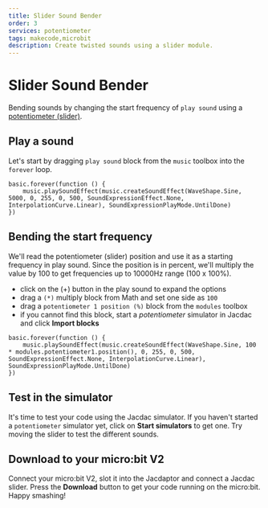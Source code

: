 ```yaml
---
title: Slider Sound Bender
order: 3
services: potentiometer
tags: makecode,microbit
description: Create twisted sounds using a slider module.
---
```


# Slider Sound Bender

Bending sounds by changing the start frequency of `play sound` using a [potentiometer (slider)](/clients/makecode/extensions/slider).

## Play a sound

Let's start by dragging `play sound` block from the `music` toolbox into the `forever` loop.

```blocks
basic.forever(function () {
    music.playSoundEffect(music.createSoundEffect(WaveShape.Sine, 5000, 0, 255, 0, 500, SoundExpressionEffect.None, InterpolationCurve.Linear), SoundExpressionPlayMode.UntilDone)
})
```

## Bending the start frequency

We'll read the potentiometer (slider) position and use it as a starting frequency in play sound.
Since the position is in percent, we'll multiply the value by 100 to get frequencies up to 10000Hz range (100 x 100%).

-   click on the (+) button in the play sound to expand the options
-   drag a `(*)` multiply block from Math and set one side as `100`
-   drag a `potentiometer 1 position (%)` block from the `modules` toolbox
-   if you cannot find this block, start a _potentiometer_ simulator in Jacdac and click **Import blocks**

```blocks
basic.forever(function () {
    music.playSoundEffect(music.createSoundEffect(WaveShape.Sine, 100 * modules.potentiometer1.position(), 0, 255, 0, 500, SoundExpressionEffect.None, InterpolationCurve.Linear), SoundExpressionPlayMode.UntilDone)
})
```

## Test in the simulator

It's time to test your code using the Jacdac simulator. If you haven't started a `potentiometer` simulator yet,
click on **Start simulators** to get one.
Try moving the slider to test the different sounds.

## Download to your micro:bit V2

Connect your micro:bit V2, slot it into the Jacdaptor and connect a Jacdac slider.
Press the **Download** button to get your code running on the micro:bit. Happy smashing!

<MakeCodeProjectFooter serviceNames="potentiometer" />

